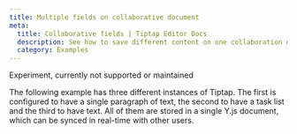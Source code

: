 ```yaml
---
title: Multiple fields on collaborative document
meta:
  title: Collaborative fields | Tiptap Editor Docs
  description: See how to save different content on one collaboration document with Tiptap Editor. Learn more in our documentation!
  category: Examples
---
```



<Callout variant="warning" title="Experiment">
  Experiment, currently not supported or maintained
</Callout>

The following example has three different instances of Tiptap. The first is configured to have a single paragraph of text, the second to have a task list and the third to have text. All of them are stored in a single Y.js document, which can be synced in real-time with other users.

<CodeDemo path="/Experiments/MultipleEditors" />
